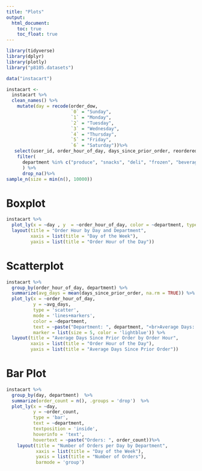 ```yaml
---
title: "Plots"
output: 
  html_document:
    toc: true
    toc_float: true
---
```


```r
library(tidyverse)
library(dplyr)
library(plotly)
library("p8105.datasets")
```

```r

data("instacart")

instacart <-
  instacart %>%
  clean_names() %>%
    mutate(day = recode(order_dow, 
                        `0` = "Sunday", 
                        `1` = "Monday", 
                        `2` = "Tuesday", 
                        `3` = "Wednesday",
                        `4` = "Thursday", 
                        `5` = "Friday", 
                        `6` = "Saturday"))%>%
   select(user_id, order_hour_of_day, days_since_prior_order, reordered, day, department)  %>%
    filter(
      department %in% c("produce", "snacks", "deli", "frozen", "beverages", "pantry", "dairy eggs", "bakery")
      ) %>%
      drop_na()%>%
sample_n(size = min(n(), 10000))
```

# Boxplot

```r
instacart %>%
  plot_ly(x = ~day , y  = ~order_hour_of_day, color = ~department, type = "box")%>%
  layout(title = "Order Hour by Day and Department", 
         xaxis = list(title = "Day of the Week"),
         yaxis = list(title = "Order Hour of the Day")) 
```
# Scatterplot 

```r
instacart %>%
  group_by(order_hour_of_day, department) %>%
  summarize(avg_days = mean(days_since_prior_order, na.rm = TRUE)) %>%
  plot_ly(x = ~order_hour_of_day, 
          y = ~avg_days, 
          type = 'scatter', 
          mode = 'lines+markers',
          color = ~department, 
          text = ~paste("Department: ", department, "<br>Average Days: ", round(avg_days, 2)), 
          marker = list(size = 5, color = 'lightblue')) %>%
  layout(title = "Average Days Since Prior Order by Order Hour",
         xaxis = list(title = "Order Hour of the Day"),
         yaxis = list(title = "Average Days Since Prior Order"))
```

# Bar Plot

```r
instacart %>%
  group_by(day, department)  %>%
  summarize(order_count = n(), .groups = 'drop')  %>%
  plot_ly(x = ~day, 
          y = ~order_count, 
          type = 'bar', 
          text = ~department,
          textposition = 'inside',
          hoverinfo = 'text',
          hovertext = ~paste("Orders: ", order_count))%>%
    layout(title = "Number of Orders per Day by Department", 
           xaxis = list(title = "Day of the Week"), 
           yaxis = list(title = "Number of Orders"), 
           barmode = 'group')
```


